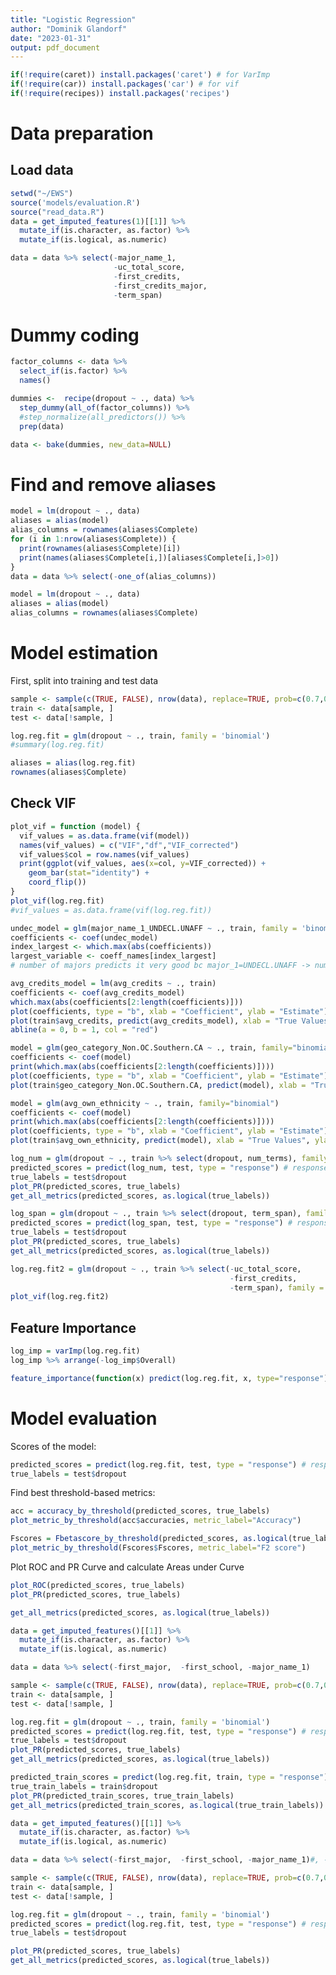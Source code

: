 ```yaml
---
title: "Logistic Regression"
author: "Dominik Glandorf"
date: "2023-01-31"
output: pdf_document
---
```

```r
if(!require(caret)) install.packages('caret') # for VarImp
if(!require(car)) install.packages('car') # for vif
if(!require(recipes)) install.packages('recipes')
```

# Data preparation
## Load data
```r
setwd("~/EWS")
source('models/evaluation.R')
source("read_data.R")
data = get_imputed_features(1)[[1]] %>%
  mutate_if(is.character, as.factor) %>%
  mutate_if(is.logical, as.numeric)

data = data %>% select(-major_name_1,
                       -uc_total_score,
                       -first_credits,
                       -first_credits_major,
                       -term_span)
```

# Dummy coding
```r
factor_columns <- data %>%
  select_if(is.factor) %>%
  names()

dummies <-  recipe(dropout ~ ., data) %>%
  step_dummy(all_of(factor_columns)) %>%
  #step_normalize(all_predictors()) %>% 
  prep(data)

data <- bake(dummies, new_data=NULL)
```
# Find and remove aliases
```r
model = lm(dropout ~ ., data)
aliases = alias(model)
alias_columns = rownames(aliases$Complete)
for (i in 1:nrow(aliases$Complete)) {
  print(rownames(aliases$Complete)[i])
  print(names(aliases$Complete[i,])[aliases$Complete[i,]>0])
}
data = data %>% select(-one_of(alias_columns))

model = lm(dropout ~ ., data)
aliases = alias(model)
alias_columns = rownames(aliases$Complete)
```

# Model estimation
First, split into training and test data
```r
sample <- sample(c(TRUE, FALSE), nrow(data), replace=TRUE, prob=c(0.7,0.3))
train <- data[sample, ]
test <- data[!sample, ]
```


```r
log.reg.fit = glm(dropout ~ ., train, family = 'binomial')
#summary(log.reg.fit)
```
```r
aliases = alias(log.reg.fit)
rownames(aliases$Complete)
```
## Check VIF
```r
plot_vif = function (model) {
  vif_values = as.data.frame(vif(model))
  names(vif_values) = c("VIF","df","VIF_corrected")
  vif_values$col = row.names(vif_values)
  print(ggplot(vif_values, aes(x=col, y=VIF_corrected)) +
    geom_bar(stat="identity") +
    coord_flip())
}
plot_vif(log.reg.fit)
#vif_values = as.data.frame(vif(log.reg.fit))
```
```r
undec_model = glm(major_name_1_UNDECL.UNAFF ~ ., train, family = 'binomial')
coefficients <- coef(undec_model)
index_largest <- which.max(abs(coefficients))
largest_variable <- coeff_names[index_largest]
# number of majors predicts it very good bc major_1=UNDECL.UNAFF -> num_of_majors=0
```

```r
avg_credits_model = lm(avg_credits ~ ., train)
coefficients <- coef(avg_credits_model)
which.max(abs(coefficients[2:length(coefficients)]))
plot(coefficients, type = "b", xlab = "Coefficient", ylab = "Estimate")
plot(train$avg_credits, predict(avg_credits_model), xlab = "True Values", ylab = "Predictions")
abline(a = 0, b = 1, col = "red") 
```
```r
model = glm(geo_category_Non.OC.Southern.CA ~ ., train, family="binomial")
coefficients <- coef(model)
print(which.max(abs(coefficients[2:length(coefficients)])))
plot(coefficients, type = "b", xlab = "Coefficient", ylab = "Estimate")
plot(train$geo_category_Non.OC.Southern.CA, predict(model), xlab = "True Values", ylab = "Predictions")
```
```r
model = glm(avg_own_ethnicity ~ ., train, family="binomial")
coefficients <- coef(model)
print(which.max(abs(coefficients[2:length(coefficients)])))
plot(coefficients, type = "b", xlab = "Coefficient", ylab = "Estimate")
plot(train$avg_own_ethnicity, predict(model), xlab = "True Values", ylab = "Predictions")
```
```r
log_num = glm(dropout ~ ., train %>% select(dropout, num_terms), family = 'binomial')
predicted_scores = predict(log_num, test, type = "response") # response outputs the prob instead of log odds
true_labels = test$dropout
plot_PR(predicted_scores, true_labels)
get_all_metrics(predicted_scores, as.logical(true_labels))

log_span = glm(dropout ~ ., train %>% select(dropout, term_span), family = 'binomial')
predicted_scores = predict(log_span, test, type = "response") # response outputs the prob instead of log odds
true_labels = test$dropout
plot_PR(predicted_scores, true_labels)
get_all_metrics(predicted_scores, as.logical(true_labels))
```
```r
log.reg.fit2 = glm(dropout ~ ., train %>% select(-uc_total_score,
                                                 -first_credits,
                                                 -term_span), family = 'binomial')
plot_vif(log.reg.fit2)
```


## Feature Importance
```r
log_imp = varImp(log.reg.fit)
log_imp %>% arrange(-log_imp$Overall)
```

```r
feature_importance(function(x) predict(log.reg.fit, x, type="response"), test)
```

# Model evaluation
Scores of the model:
```r
predicted_scores = predict(log.reg.fit, test, type = "response") # response outputs the prob instead of log odds
true_labels = test$dropout
```
Find best threshold-based metrics:
```r
acc = accuracy_by_threshold(predicted_scores, true_labels)
plot_metric_by_threshold(acc$accuracies, metric_label="Accuracy")

Fscores = Fbetascore_by_threshold(predicted_scores, as.logical(true_labels))
plot_metric_by_threshold(Fscores$Fscores, metric_label="F2 score")
```
Plot ROC and PR Curve and calculate Areas under Curve
```r
plot_ROC(predicted_scores, true_labels)
plot_PR(predicted_scores, true_labels)
```
```r
get_all_metrics(predicted_scores, as.logical(true_labels))
```
```r
data = get_imputed_features()[[1]] %>%
  mutate_if(is.character, as.factor) %>%
  mutate_if(is.logical, as.numeric)

data = data %>% select(-first_major,  -first_school, -major_name_1)

sample <- sample(c(TRUE, FALSE), nrow(data), replace=TRUE, prob=c(0.7,0.3))
train <- data[sample, ]
test <- data[!sample, ]

log.reg.fit = glm(dropout ~ ., train, family = 'binomial')
predicted_scores = predict(log.reg.fit, test, type = "response") # response outputs the prob instead of log odds
true_labels = test$dropout
plot_PR(predicted_scores, true_labels)
get_all_metrics(predicted_scores, as.logical(true_labels))

predicted_train_scores = predict(log.reg.fit, train, type = "response") # response outputs the prob instead of log odds
true_train_labels = train$dropout
plot_PR(predicted_train_scores, true_train_labels)
get_all_metrics(predicted_train_scores, as.logical(true_train_labels))
```
```r
data = get_imputed_features()[[1]] %>%
  mutate_if(is.character, as.factor) %>%
  mutate_if(is.logical, as.numeric)

data = data %>% select(-first_major,  -first_school, -major_name_1)#, -uc_total_score, -first_credits, -avg_credits, -first_credits_major, -num_terms,  -avg_own_ethnicity)

sample <- sample(c(TRUE, FALSE), nrow(data), replace=TRUE, prob=c(0.7,0.3))
train <- data[sample, ]
test <- data[!sample, ]

log.reg.fit = glm(dropout ~ ., train, family = 'binomial')
predicted_scores = predict(log.reg.fit, test, type = "response") # response outputs the prob instead of log odds
true_labels = test$dropout

plot_PR(predicted_scores, true_labels)
get_all_metrics(predicted_scores, as.logical(true_labels))
```

